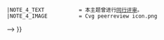 {{WPBannerMeta
|PROJECT             = 湖南
 |BANNER_NAME        = Template:湖南专题
 |substcheck=<includeonly>{{subst:</includeonly><includeonly>substcheck}}</includeonly>
 |small={{{small|}}}
 |category={{{category|¬}}}
 |listas={{{listas|}}}
|PROJECT_LINK     = 专题:湖南
|IMAGE_LEFT          = 211905-1.jpg
 |IMAGE_LEFT_SMALL   = 
 |IMAGE_LEFT_LARGE   = 
|MAIN_ARTICLE        = [[湖南]]领域
|QUALITY_SCALE          = inline
 |class={{class mask|{{{class|}}}
|forceNA=yes
|category=yes
|disambig=yes
|portal=yes
|redirect=yes
|template=yes
|project=yes
|future=yes
|current=yes
|needed=yes
|merge=yes
}}
 |auto={{{auto|}}}
 |importance={{{importance|}}}
<!--  |ASSESSMENT_LINK     = 专题:湖南/评级  -->
|MAIN_TEXT           = 
|PORTAL              = 湖南
|PORTAL_IMG          = Hsiang.svg
|MAIN_CAT            = 
|attention={{{attention|}}}
 |ATTENTION_CAT      = 需要关注的湖南条目
|infobox={{{needs-infobox|}}}
 |INFOBOX_CAT        = 需要信息框的湖南条目
|COMMENTS            = yes
 |COMMENTS_CAT       = 
 |COMMENTS_FORCE     = yes
 |BOTTOM_TEXT=
|note 1                 = {{{ref|}}}
 |NOTE_1_TEXT           = 根據標記，本條目需要補充更多來源以供查證。
 |NOTE_1_IMAGE          = Question book-4.svg
 |NOTE_1_CAT            = 需要補充來源的中国条目
|note 2                 = {{{photo|}}}
 |NOTE_2_TEXT           = 根據標記，本條目需要添加圖片以提升條目品質。
 |NOTE_2_IMAGE          = Gnome-image-x-generic.svg
 |NOTE_2_CAT            = 需要添加图片的中国条目
|note 3                 = {{{problem|}}}
 |NOTE_3_TEXT           = 根據標記，本條目需要處理編輯上的問題。
 |NOTE_3_IMAGE          = Broom icon.svg
 |NOTE_3_CAT            = 需要处理问题的中国条目
<!-- 
|note 4                 = {{#ifexist:Wikipedia:同行评审/{{BASEPAGENAME}}|yes|}}
 |NOTE_4_TEXT           = 本主题曾进行[[Wikipedia:同行评审/{{BASEPAGENAME}}|同行评审]]。
 |NOTE_4_IMAGE          = Cvg peerreview icon.png
-->
}}<noinclude>
{{documentation}}
</noinclude>